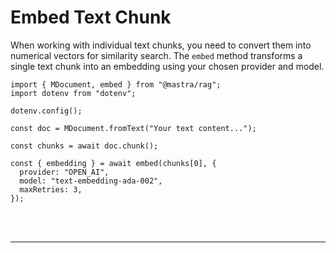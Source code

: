 
# Embed Text Chunk

When working with individual text chunks, you need to convert them into numerical vectors for similarity search. The `embed` method transforms a single text chunk into an embedding using your chosen provider and model.

```tsx copy
import { MDocument, embed } from "@mastra/rag";
import dotenv from "dotenv";

dotenv.config();

const doc = MDocument.fromText("Your text content...");

const chunks = await doc.chunk();

const { embedding } = await embed(chunks[0], {
  provider: "OPEN_AI",
  model: "text-embedding-ada-002",
  maxRetries: 3,
});
```

<br />
<br />
<hr className="dark:border-[#404040] border-gray-300" />
<br />
<br />
<GithubLink
  link={
    "https://github.com/mastra-ai/mastra/blob/main/examples/basics/rag/embed-text-chunk"
  }
/>
